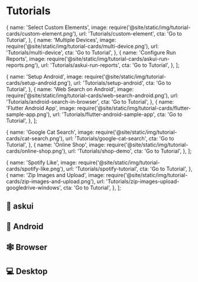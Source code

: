 # Tutorials

  {
    name: 'Select Custom Elements',
    image: require('@site/static/img/tutorial-cards/custom-element.png'),
    url: 'Tutorials/custom-element',
    cta: 'Go to Tutorial',
  },
  {
    name: 'Multiple Devices',
    image: require('@site/static/img/tutorial-cards/multi-device.png'),
    url: 'Tutorials/multi-device',
    cta: 'Go to Tutorial',
  },
  {
    name: 'Configure Run Reports',
    image: require('@site/static/img/tutorial-cards/askui-run-reports.png'),
    url: 'Tutorials/askui-run-reports',
    cta: 'Go to Tutorial',
  },
];

  {
    name: 'Setup Android',
    image: require('@site/static/img/tutorial-cards/setup-android.png'),
    url: 'Tutorials/setup-android',
    cta: 'Go to Tutorial',
  },
  {
    name: 'Web Search on Android',
    image: require('@site/static/img/tutorial-cards/web-search-android.png'),
    url: 'Tutorials/android-search-in-browser',
    cta: 'Go to Tutorial',
  },
  {
    name: 'Flutter Android App',
    image: require('@site/static/img/tutorial-cards/flutter-sample-app.png'),
    url: 'Tutorials/flutter-android-sample-app',
    cta: 'Go to Tutorial',
  },
];

  {
    name: 'Google Cat Search',
    image: require('@site/static/img/tutorial-cards/cat-search.png'),
    url: 'Tutorials/google-cat-search',
    cta: 'Go to Tutorial',
  },
  {
    name: 'Online Shop',
    image: require('@site/static/img/tutorial-cards/online-shop.png'),
    url: 'Tutorials/shop-demo',
    cta: 'Go to Tutorial',
  },
];

  {
    name: 'Spotify Like',
    image: require('@site/static/img/tutorial-cards/spotify-like.png'),
    url: 'Tutorials/spotify-tutorial',
    cta: 'Go to Tutorial',
  },
  {
    name: 'Zip Images and Upload',
    image: require('@site/static/img/tutorial-cards/zip-images-and-upload.png'),
    url: 'Tutorials/zip-images-upload-googledrive-windows',
    cta: 'Go to Tutorial',
  },
];


## 🔧 askui
<TutorialCardsRows row={askuiRow}/>

## 🤖 Android
<TutorialCardsRows row={androidRow}/>

## 🕸️ Browser
<TutorialCardsRows row={webRow}/>

## 💻 Desktop
<TutorialCardsRows row={desktopRow}/>
